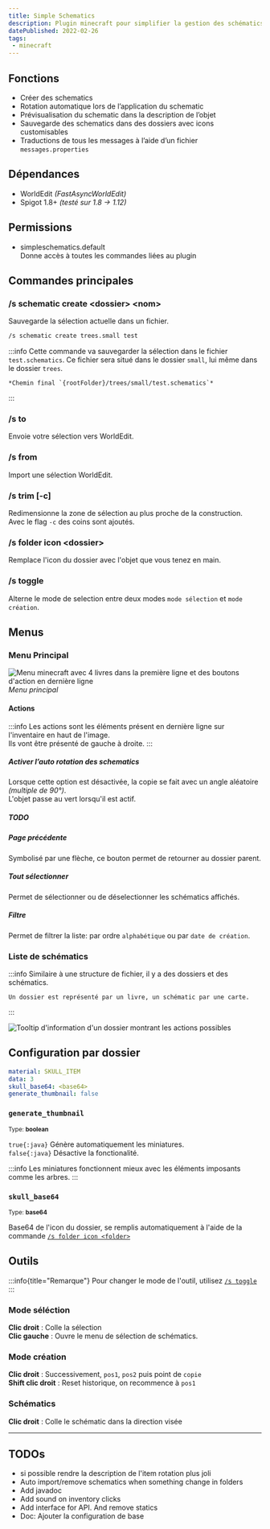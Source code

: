 ```yaml
---
title: Simple Schematics
description: Plugin minecraft pour simplifier la gestion des schématics. 
datePublished: 2022-02-26
tags:
 - minecraft
---
```


<UrlPreview url="https://github.com/Vahor/SimpleSchematics"/>

## Fonctions

- Créer des schematics
- Rotation automatique lors de l’application du schematic
- Prévisualisation du schematic dans la description de l’objet
- Sauvegarde des schematics dans des dossiers avec icons customisables
- Traductions de tous les messages à l’aide d’un fichier `messages.properties`

## Dépendances

- WorldEdit *(FastAsyncWorldEdit)*
- Spigot 1.8+ *(testé sur 1.8 → 1.12)*

## Permissions

- simpleschematics.default\
    Donne accès à toutes les commandes liées au plugin

## Commandes principales

### \/s schematic create \<dossier> \<nom>

Sauvegarde la sélection actuelle dans un fichier.

```bash 
/s schematic create trees.small test
```

:::info
    Cette commande va sauvegarder la sélection dans le fichier `test.schematics`.
    Ce fichier sera situé dans le dossier `small`, lui même dans le dossier `trees`. 

    *Chemin final `{rootFolder}/trees/small/test.schematics`*
:::

### \/s to

Envoie votre sélection vers WorldEdit.

### \/s from

Import une sélection WorldEdit.


### \/s trim [-c]

Redimensionne la zone de sélection au plus proche de la construction.\
Avec le flag `-c` des coins sont ajoutés.

<Vimeo id="722709583" title="Trim demo"/>

### \/s folder icon \<dossier>

Remplace l'icon du dossier avec l'objet que vous tenez en main.

### \/s toggle

Alterne le mode de selection entre deux modes `mode sélection` et `mode création`.

## Menus

### Menu Principal

![Menu minecraft avec 4 livres dans la première ligne et des boutons d'action en dernière ligne](../../../public/projects/simple-schematics/menu-main.png)
*Menu principal*

#### Actions

:::info
    Les actions sont les éléments présent en dernière ligne sur l'inventaire en haut de l'image.<br/>
    Ils vont être présenté de gauche à droite.
:::


##### Activer l’auto rotation des schematics

Lorsque cette option est désactivée, la copie se fait avec un angle aléatoire *(multiple de 90°)*.\
L'objet passe au vert lorsqu'il est actif.

##### TODO

##### Page précédente

Symbolisé par une flèche, ce bouton permet de retourner au dossier parent.

##### Tout sélectionner

Permet de sélectionner ou de déselectionner les schématics affichés.

##### Filtre

Permet de filtrer la liste: par ordre `alphabétique` ou par `date de création`.

### Liste de schématics

:::info
    Similaire à une structure de fichier, il y a des dossiers et des schématics.

    Un dossier est représenté par un livre, un schématic par une carte.
:::

![Tooltip d'information d'un dossier montrant les actions possibles](../../../public/projects/simple-schematics/menu-list.png)


## Configuration par dossier

```yaml showLineNumbers title="folder_data.yml"
material: SKULL_ITEM
data: 3
skull_base64: <base64>
generate_thumbnail: false
```

### `generate_thumbnail`

<small>Type: __boolean__</small>

`true{:java}` Génère automatiquement les miniatures.\
`false{:java}` Désactive la fonctionalité. 

:::info
Les miniatures fonctionnent mieux avec les éléments imposants comme les arbres.
:::

### `skull_base64`

<small>Type: __base64__</small>

Base64 de l'icon du dossier, se remplis automatiquement à l'aide de la commande [`/s folder icon <folder>`](#s-folder-icon-dossier)


## Outils

:::info{title="Remarque"}
    Pour changer le mode de l'outil, utilisez [`/s toggle`](#s-toggle)
:::

### Mode séléction

**Clic droit** : Colle la sélection\
**Clic gauche** : Ouvre le menu de sélection de schématics.

### Mode création

**Clic droit** : Successivement, `pos1`, `pos2` puis point de `copie`\
**Shift clic droit** : Reset historique, on recommence à `pos1`

### Schématics

**Clic droit** : Colle le schématic dans la direction visée

----

## TODOs

- si possible rendre la description de l'item rotation plus joli 
- Auto import/remove schematics when something change in folders
- Add javadoc
- Add sound on inventory clicks
- Add interface for API. And remove statics
- Doc: Ajouter la configuration de base

